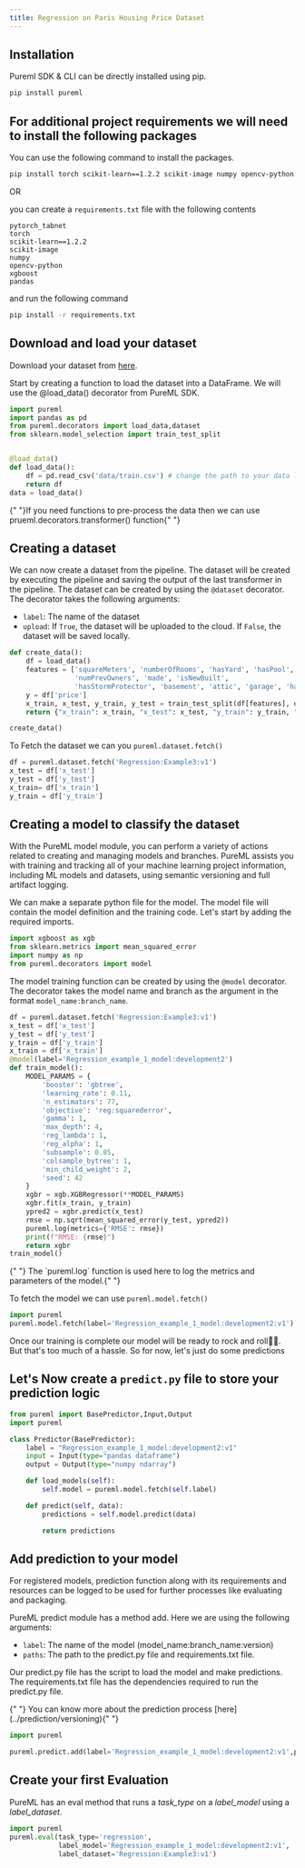```yaml
---
title: Regression on Paris Housing Price Dataset
---
```


## Installation

Pureml SDK & CLI can be directly installed using pip.

```bash
pip install pureml
```

## For additional project requirements we will need to install the following packages

You can use the following command to install the packages.

```bash
pip install torch scikit-learn==1.2.2 scikit-image numpy opencv-python  xgboost pandas pytorch_tabnet
```

OR

you can create a `requirements.txt` file with the following contents

```properties
pytorch_tabnet
torch
scikit-learn==1.2.2
scikit-image
numpy
opencv-python
xgboost
pandas
```

and run the following command

```bash
pip install -r requirements.txt
```

## Download and load your dataset

Download your dataset from [here](https://www.kaggle.com/competitions/playground-series-s3e6/data).

Start by creating a function to load the dataset into a DataFrame. We will use the @load_data() decorator from PureML SDK.

```python
import pureml
import pandas as pd
from pureml.decorators import load_data,dataset
from sklearn.model_selection import train_test_split


@load_data()
def load_data():
    df = pd.read_csv('data/train.csv') # change the path to your data location
    return df
data = load_data()

```
<Note>
	{" "}If you need functions to pre-process the data then we can use prueml.decorators.transformer() function{" "}
</Note> 

## Creating a dataset

We can now create a dataset from the pipeline. The dataset will be created by executing the pipeline and saving the output of the last transformer in the pipeline. The dataset can be created by using the `@dataset` decorator. The decorator takes the following arguments:

- `label`: The name of the dataset
- `upload`: If `True`, the dataset will be uploaded to the cloud. If `False`, the dataset will be saved locally.

```python
def create_data():
    df = load_data()
    features = ['squareMeters', 'numberOfRooms', 'hasYard', 'hasPool', 'cityPartRange', 'cityCode', 'floors',
                'numPrevOwners', 'made', 'isNewBuilt',
                'hasStormProtector', 'basement', 'attic', 'garage', 'hasStorageRoom', 'hasGuestRoom']
    y = df['price']
    x_train, x_test, y_train, y_test = train_test_split(df[features], df['price'], random_state=42)
    return {"x_train": x_train, "x_test": x_test, "y_train": y_train, "y_test": y_test}

create_data()

```
To Fetch the dataset we can you `pureml.dataset.fetch()`
```python
df = pureml.dataset.fetch('Regression:Example3:v1')
x_test = df['x_test']
y_test = df['y_test']
x_train= df['x_train']
y_train = df['y_train']
```

## Creating a model to classify the dataset

With the PureML model module, you can perform a variety of actions related to creating and managing models and branches.
PureML assists you with training and tracking all of your machine learning project information, including ML models and datasets, using semantic versioning and full artifact logging.

We can make a separate python file for the model. The model file will contain the model definition and the training code.
Let's start by adding the required imports.

```python
import xgboost as xgb
from sklearn.metrics import mean_squared_error
import numpy as np
from pureml.decorators import model
```

The model training function can be created by using the `@model` decorator. The decorator takes the model name and branch as the argument in the format `model_name:branch_name`.


```python
df = pureml.dataset.fetch('Regression:Example3:v1')
x_test = df['x_test']
y_test = df['y_test']
y_train = df['y_train']
x_train = df['x_train']
@model(label='Regression_example_1_model:development2')
def train_model():
    MODEL_PARAMS = {
        'booster': 'gbtree',
        'learning_rate': 0.11,
        'n_estimators': 77,
        'objective': 'reg:squarederror',
        'gamma': 1,
        'max_depth': 4,
        'reg_lambda': 1,
        'reg_alpha': 1,
        'subsample': 0.85,
        'colsample_bytree': 1,
        'min_child_weight': 2,
        'seed': 42
    }
    xgbr = xgb.XGBRegressor(**MODEL_PARAMS)
    xgbr.fit(x_train, y_train)
    ypred2 = xgbr.predict(x_test)
    rmse = np.sqrt(mean_squared_error(y_test, ypred2))
    pureml.log(metrics={'RMSE': rmse})
    print(f"RMSE: {rmse}")
    return xgbr
train_model()
```
<Note>
	{" "}
	The `pureml.log` function is used here to log the metrics and parameters of the
	model.{" "}
</Note>


To fetch the model we can use `pureml.model.fetch()`

```python
import pureml
pureml.model.fetch(label='Regression_example_1_model:development2:v1')
```


Once our training is complete our model will be ready to rock and roll🎸✨. But that's too much of a hassle. So for now, let's just do some predictions

## Let's Now create a `predict.py` file to store your prediction logic
```python
from pureml import BasePredictor,Input,Output
import pureml

class Predictor(BasePredictor):
    label = "Regression_example_1_model:development2:v1"
    input = Input(type="pandas dataframe")
    output = Output(type="numpy ndarray")

    def load_models(self):
        self.model = pureml.model.fetch(self.label)

    def predict(self, data):
        predictions = self.model.predict(data)

        return predictions
 ```
 
## Add prediction to your model

For registered models, prediction function along with its requirements and resources can be logged to be used for further processes like evaluating and packaging.

PureML predict module has a method add. Here we are using the following arguments:

- `label`: The name of the model (model_name:branch_name:version)
- `paths`: The path to the predict.py file and requirements.txt file.

Our predict.py file has the script to load the model and make predictions. The requirements.txt file has the dependencies required to run the predict.py file.

<Note>
	{" "}
	You can know more about the prediction process [here](../prediction/versioning){" "}
</Note>

```python
import pureml

pureml.predict.add(label='Regression_example_1_model:development2:v1',paths={'predict':'predict.py'})
```

## Create your first Evaluation

PureML has an eval method that runs a _task_type_ on a _label_model_ using a _label_dataset_.

```python
import pureml
pureml.eval(task_type='regression',
            label_model='Regression_example_1_model:development2:v1',
            label_dataset='Regression:Example3:v1')
```
